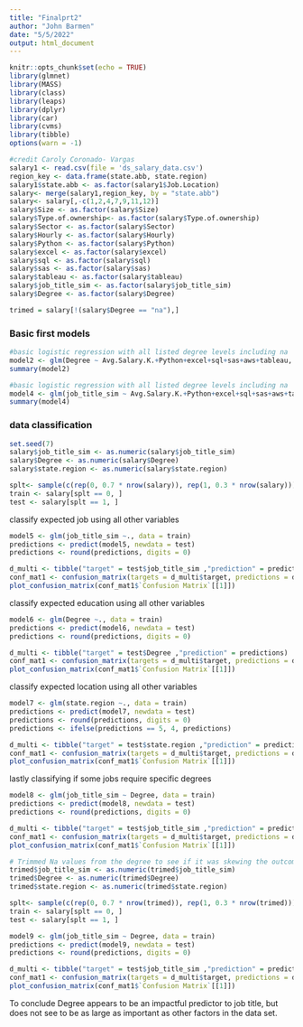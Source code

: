 ```yaml
---
title: "Finalprt2"
author: "John Barmen"
date: "5/5/2022"
output: html_document
---
```


```r
knitr::opts_chunk$set(echo = TRUE)
library(glmnet)
library(MASS)
library(class)
library(leaps)
library(dplyr)
library(car)
library(cvms)
library(tibble)
options(warn = -1)

#credit Caroly Coronado- Vargas
salary1 <- read.csv(file = 'ds_salary_data.csv')
region_key <- data.frame(state.abb, state.region)
salary1$state.abb <- as.factor(salary1$Job.Location)
salary<- merge(salary1,region_key, by = "state.abb")
salary<- salary[,-c(1,2,4,7,9,11,12)] 
salary$Size <- as.factor(salary$Size)
salary$Type.of.ownership<- as.factor(salary$Type.of.ownership)
salary$Sector <- as.factor(salary$Sector)
salary$Hourly <- as.factor(salary$Hourly)
salary$Python <- as.factor(salary$Python)
salary$excel <- as.factor(salary$excel)
salary$sql <- as.factor(salary$sql)
salary$sas <- as.factor(salary$sas)
salary$tableau <- as.factor(salary$tableau)
salary$job_title_sim <- as.factor(salary$job_title_sim)
salary$Degree <- as.factor(salary$Degree)

trimed = salary[!(salary$Degree == "na"),]
```

  
### Basic first models

```r
#basic logistic regression with all listed degree levels including na
model2 <- glm(Degree ~ Avg.Salary.K.+Python+excel+sql+sas+aws+tableau, data = salary, family = binomial)
summary(model2)

#basic logistic regression with all listed degree levels including na
model4 <- glm(job_title_sim ~ Avg.Salary.K.+Python+excel+sql+sas+aws+tableau+Degree, data = salary, family = binomial)
summary(model4)
```

### data classification
```r
set.seed(7)
salary$job_title_sim <- as.numeric(salary$job_title_sim)
salary$Degree <- as.numeric(salary$Degree)
salary$state.region <- as.numeric(salary$state.region)

splt<- sample(c(rep(0, 0.7 * nrow(salary)), rep(1, 0.3 * nrow(salary))))
train <- salary[splt == 0, ]
test <- salary[splt == 1, ] 
```

  classify expected job using all other variables
```r
model5 <- glm(job_title_sim ~., data = train)
predictions <- predict(model5, newdata = test)
predictions <- round(predictions, digits = 0)

d_multi <- tibble("target" = test$job_title_sim ,"prediction" = predictions)
conf_mat1 <- confusion_matrix(targets = d_multi$target, predictions = d_multi$prediction)
plot_confusion_matrix(conf_mat1$`Confusion Matrix`[[1]])
```

  classify expected education using all other variables
```r
model6 <- glm(Degree ~., data = train)
predictions <- predict(model6, newdata = test)
predictions <- round(predictions, digits = 0)

d_multi <- tibble("target" = test$Degree ,"prediction" = predictions)
conf_mat1 <- confusion_matrix(targets = d_multi$target, predictions = d_multi$prediction)
plot_confusion_matrix(conf_mat1$`Confusion Matrix`[[1]])
```

  classify expected location using all other variables
```r
model7 <- glm(state.region ~., data = train)
predictions <- predict(model7, newdata = test)
predictions <- round(predictions, digits = 0)
predictions <- ifelse(predictions == 5, 4, predictions)

d_multi <- tibble("target" = test$state.region ,"prediction" = predictions)
conf_mat1 <- confusion_matrix(targets = d_multi$target, predictions = d_multi$prediction)
plot_confusion_matrix(conf_mat1$`Confusion Matrix`[[1]])
```

  lastly classifying if some jobs require specific degrees
```r
model8 <- glm(job_title_sim ~ Degree, data = train)
predictions <- predict(model8, newdata = test)
predictions <- round(predictions, digits = 0)

d_multi <- tibble("target" = test$job_title_sim ,"prediction" = predictions)
conf_mat1 <- confusion_matrix(targets = d_multi$target, predictions = d_multi$prediction)
plot_confusion_matrix(conf_mat1$`Confusion Matrix`[[1]])

# Trimmed Na values from the degree to see if it was skewing the outcome
trimed$job_title_sim <- as.numeric(trimed$job_title_sim)
trimed$Degree <- as.numeric(trimed$Degree)
trimed$state.region <- as.numeric(trimed$state.region)

splt<- sample(c(rep(0, 0.7 * nrow(trimed)), rep(1, 0.3 * nrow(trimed))))
train <- salary[splt == 0, ]
test <- salary[splt == 1, ] 

model9 <- glm(job_title_sim ~ Degree, data = train)
predictions <- predict(model9, newdata = test)
predictions <- round(predictions, digits = 0)

d_multi <- tibble("target" = test$job_title_sim ,"prediction" = predictions)
conf_mat1 <- confusion_matrix(targets = d_multi$target, predictions = d_multi$prediction)
plot_confusion_matrix(conf_mat1$`Confusion Matrix`[[1]])
```

  To conclude Degree appears to be an impactful predictor to job title, but does not see to be as large as important as other factors in the data set.